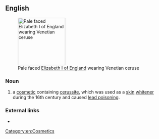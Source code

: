 ==English==
[[Image:Elizabeth I of England - coronation portrait.jpg|thumb|right|150px| Pale faced [[w:Elizabeth I of England|Elizabeth I of England]] wearing Venetian ceruse]]

===Noun===
{{en-noun|head=[[Venetian]] [[ceruse]]|-}}

# a [[cosmetic]] containing [[cerussite]], which was used as a [[skin]] [[whitener]] during the 16th century and caused [[lead poisoning]].

===External links===
* {{pedia}}

[[Category:en:Cosmetics]]